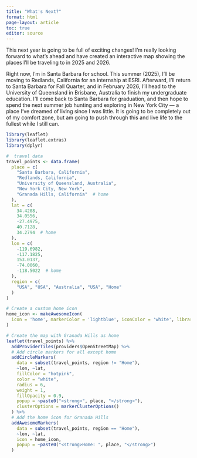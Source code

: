 ```yaml
---
title: "What's Next?"
format: html
page-layout: article
toc: true
editor: source
---
```


This next year is going to be full of exciting changes! I’m really looking forward to what’s ahead and have created an interactive map showing the places I’ll be traveling to in 2025 and 2026.

Right now, I’m in Santa Barbara for school. This summer (2025), I’ll be moving to Redlands, California for an internship at ESRI. Afterward, I’ll return to Santa Barbara for Fall Quarter, and in February 2026, I’ll head to the University of Queensland in Brisbane, Australia to finish my undergraduate education. I’ll come back to Santa Barbara for graduation, and then hope to spend the next summer job hunting and exploring in New York City — a place I’ve dreamed of living since I was little. It is going to be completely out of my comfort zone, but am going to push through this and live life to the fullest while I still can.

```r
library(leaflet)
library(leaflet.extras)
library(dplyr)
```

```r
#  travel data
travel_points <- data.frame(
  place = c(
    "Santa Barbara, California",
    "Redlands, California",
    "University of Queensland, Australia",
    "New York City, New York",
    "Granada Hills, California"  # home
  ),
  lat = c(
    34.4208,
    34.0556,
    -27.4975,
    40.7128,
    34.2794  # home
  ),
  lon = c(
    -119.6982,
    -117.1825,
    153.0137,
    -74.0060,
    -118.5022  # home
  ),
  region = c(
    "USA", "USA", "Australia", "USA", "Home"
  )
)

# Create a custom home icon
home_icon <- makeAwesomeIcon(
  icon = 'home', markerColor = 'lightblue', iconColor = 'white', library = 'fa'
)

# Create the map with Granada Hills as home 
leaflet(travel_points) %>%
  addProviderTiles(providers$OpenStreetMap) %>%
  # Add circle markers for all except home
  addCircleMarkers(
    data = subset(travel_points, region != "Home"),
    ~lon, ~lat,
    fillColor = "hotpink",
    color = "white",
    radius = 6,
    weight = 1,
    fillOpacity = 0.9,
    popup = ~paste0("<strong>", place, "</strong>"),
    clusterOptions = markerClusterOptions()
  ) %>%
  # Add the home icon for Granada Hills
  addAwesomeMarkers(
    data = subset(travel_points, region == "Home"),
    ~lon, ~lat,
    icon = home_icon,
    popup = ~paste0("<strong>Home: ", place, "</strong>")
  )



```
